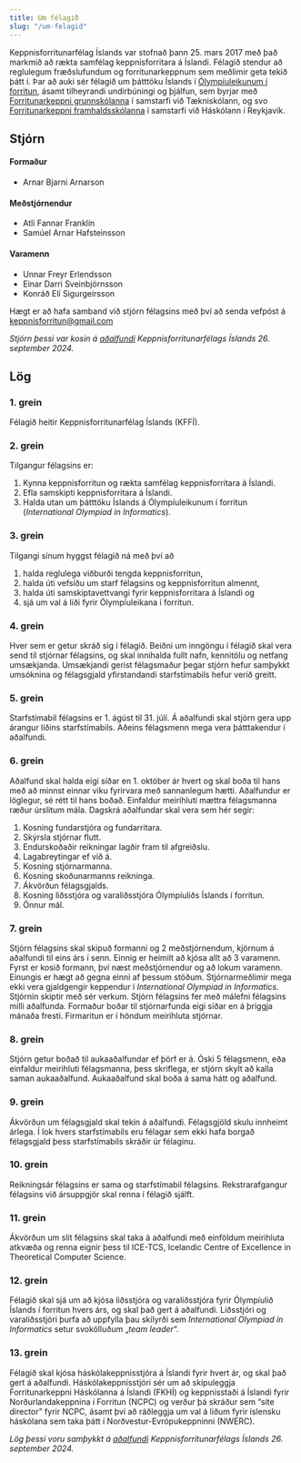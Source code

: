 ```yaml
---
title: Um félagið
slug: "/um-felagid"
---
```


Keppnisforritunarfélag Íslands var stofnað þann 25. mars 2017 með það markmið að
rækta samfélag keppnisforritara á Íslandi. Félagið stendur að reglulegum
fræðslufundum og forritunarkeppnum sem meðlimir geta tekið þátt í. Þar að auki
sér félagið um þátttöku Íslands í [Ólympíuleikunum í
forritun](https://ioinformatics.org/), ásamt tilheyrandi undirbúningi og
þjálfun, sem byrjar með [Forritunarkeppni grunnskólanna](https://kodun.is/) í
samstarfi við Tækniskólann, og svo [Forritunarkeppni
framhaldsskólanna](http://forritun.is/) í samstarfi við Háskólann í Reykjavík.

## Stjórn

#### Formaður

- Arnar Bjarni Arnarson

#### Meðstjórnendur

- Atli Fannar Franklín
- Samúel Arnar Hafsteinsson

#### Varamenn

- Unnar Freyr Erlendsson
- Einar Darri Sveinbjörnsson
- Konráð Elí Sigurgeirsson

Hægt er að hafa samband við stjórn félagsins með því að senda vefpóst á
[keppnisforritun@gmail.com](mailto:keppnisforritun@gmail.com)

*Stjórn þessi var kosin á [aðalfundi](2024/09/09/adalfundur-2024---2025) Keppnisforritunarfélags Íslands 26. september 2024.*

## Lög

### 1. grein

Félagið heitir Keppnisforritunarfélag Íslands (KFFÍ).

### 2. grein

Tilgangur félagsins er:

1. Kynna keppnisforritun og rækta samfélag keppnisforritara á Íslandi.
2. Efla samskipti keppnisforritara á Íslandi.
3. Halda utan um þátttöku Íslands á Ólympíuleikunum í forritun (*International Olympiad in Informatics*).

### 3. grein

Tilgangi sínum hyggst félagið ná með því að

1. halda reglulega viðburði tengda keppnisforritun,
2. halda úti vefsíðu um starf félagsins og keppnisforritun almennt,
3. halda úti samskiptavettvangi fyrir keppnisforritara á Íslandi og
4. sjá um val á liði fyrir Ólympíuleikana í forritun.

### 4. grein

Hver sem er getur skráð sig í félagið. Beiðni um inngöngu í félagið skal vera send til stjórnar félagsins, og skal innihalda fullt nafn, kennitölu og netfang umsækjanda. Umsækjandi gerist félagsmaður þegar stjórn hefur samþykkt umsóknina og félagsgjald yfirstandandi starfstímabils hefur verið greitt.

### 5. grein

Starfstímabil félagsins er 1. ágúst til 31. júlí. Á aðalfundi skal stjórn gera upp árangur liðins starfstímabils. Aðeins félagsmenn mega vera þátttakendur í aðalfundi.

### 6. grein

Aðalfund skal halda eigi síðar en 1. október ár hvert og skal boða til hans með að minnst einnar viku fyrirvara með sannanlegum hætti. Aðalfundur er löglegur, sé rétt til hans boðað. Einfaldur meirihluti mættra félagsmanna ræður úrslitum mála. Dagskrá aðalfundar skal vera sem hér segir:

1. Kosning fundarstjóra og fundarritara.
2. Skýrsla stjórnar flutt.
3. Endurskoðaðir reikningar lagðir fram til afgreiðslu.
4. Lagabreytingar ef við á.
5. Kosning stjórnarmanna.
6. Kosning skoðunarmanns reikninga.
7. Ákvörðun félagsgjalds.
8. Kosning liðsstjóra og varaliðsstjóra Ólympíuliðs Íslands í forritun.
9. Önnur mál.

### 7. grein

Stjórn félagsins skal skipuð formanni og 2 meðstjórnendum, kjörnum á aðalfundi til eins árs í senn. Einnig er heimilt að kjósa allt að 3 varamenn. Fyrst er kosið formann, því næst meðstjórnendur og að lokum varamenn. Einungis er hægt að gegna einni af þessum stöðum. Stjórnarmeðlimir mega ekki vera gjaldgengir keppendur í *International Olympiad in Informatics*. Stjórnin skiptir með sér verkum. Stjórn félagsins fer með málefni félagsins milli aðalfunda. Formaður boðar til stjórnarfunda eigi síðar en á þriggja mánaða fresti. Firmaritun er í höndum meirihluta stjórnar.

### 8. grein

Stjórn getur boðað til aukaaðalfundar ef þörf er á. Óski 5 félagsmenn, eða einfaldur meirihluti félagsmanna, þess skriflega, er stjórn skylt að kalla saman aukaaðalfund. Aukaaðalfund skal boða á sama hátt og aðalfund.

### 9. grein

Ákvörðun um félagsgjald skal tekin á aðalfundi. Félagsgjöld skulu innheimt árlega. Í lok hvers starfstímabils eru félagar sem ekki hafa borgað félagsgjald þess starfstímabils skráðir úr félaginu.

### 10. grein

Reikningsár félagsins er sama og starfstímabil félagsins. Rekstrarafgangur félagsins við ársuppgjör skal renna í félagið sjálft.

### 11. grein

Ákvörðun um slit félagsins skal taka á aðalfundi með einföldum meirihluta atkvæða og renna eignir þess til ICE-TCS, Icelandic Centre of Excellence in Theoretical Computer Science.

### 12. grein

Félagið skal sjá um að kjósa liðsstjóra og varaliðsstjóra fyrir Ólympíulið Íslands í forritun hvers árs, og skal það gert á aðalfundi. Liðsstjóri og varaliðsstjóri þurfa að uppfylla þau skilyrði sem *International Olympiad in Informatics* setur svokölluðum „*team leader*“.

### 13. grein

Félagið skal kjósa háskólakeppnisstjóra á Íslandi fyrir hvert ár, og skal það gert á aðalfundi.
Háskólakeppnisstjóri sér um að skipuleggja Forritunarkeppni Háskólanna á Íslandi (FKHÍ) og keppnisstaði á Íslandi fyrir Norðurlandakeppnina í Forritun (NCPC) og verður þá skráður sem “site director” fyrir NCPC, ásamt því að ráðleggja um val á liðum fyrir íslensku háskólana sem taka þátt í Norðvestur-Evrópukeppninni (NWERC).

*Lög þessi voru samþykkt á [aðalfundi](/2024/09/09/adalfundur-2024---2025) Keppnisforritunarfélags Íslands 26. september 2024.*

